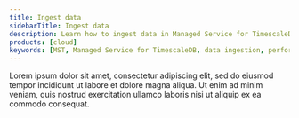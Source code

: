 ```yaml
---
title: Ingest data
sidebarTitle: Ingest data
description: Learn how to ingest data in Managed Service for TimescaleDB
products: [cloud]
keywords: [MST, Managed Service for TimescaleDB, data ingestion, performance]
---
```


Lorem ipsum dolor sit amet, consectetur adipiscing elit, sed do eiusmod tempor incididunt ut labore et dolore magna aliqua. Ut enim ad minim veniam, quis nostrud exercitation ullamco laboris nisi ut aliquip ex ea commodo consequat.